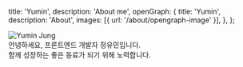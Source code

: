 
  title: 'Yumin',
  description: 'About me',
  openGraph: {
    title: 'Yumin',
    description: 'About',
    images: [{ url: '/about/opengraph-image' }],
  },
};

<div className="flex flex-col items-center font-semibold">
  <Image
    src="/images/about/profile.jpeg"
    alt="Yumin Jung"
    className="rounded-full mt-10 mb-6"
    width={320}
    height={320}
    priority
  />
  <div className="text-lg">안녕하세요, 프론트엔드 개발자 정유민입니다.</div>
  <div className="text-lg">함께 성장하는 좋은 동료가 되기 위해 노력합니다.</div>
</div>

